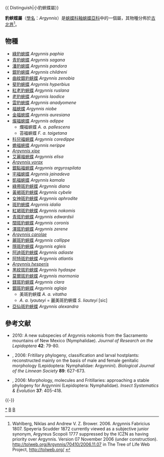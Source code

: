 {{NoteTA
|G1=Butterfly
}}
{{ Distinguish|小豹蛺蝶屬}}
{{Automatic taxobox
| taxon = Argynnis
| image = Argynnis pandora 007.jpg
| image_caption = [[潘豹蛺蝶|潘豹蛺蝶]]<br />''Argynnis pandora''
| authority = Fabricius, 1807
| type_species = [[綠豹蛺蝶|綠豹蛺蝶]]<br />''Papilio paphia''
| type_species_authority = Linnaeus, 1758
| subdivision_ranks = 種
| subdivision =
共39種，詳見正文。
| synonyms = 
* 斐豹蛺蝶屬 ''Argyreus'' <small> Scopoli, 1777</small>
* 老豹蛺蝶屬 ''Argyronome'' <small>Hübner, 1819</small>
* 銀豹蛺蝶屬 ''Childrena'' <small>Hemming, 1943</small>
* 青豹蛺蝶屬 ''Damora'' <small>Nordmann, 1851</small>
* 斑豹蛺蝶屬 ''Speyeria'' <small>Scudder, 1872</small>
* 福蛺蝶屬 ''Fabriciana'' <small>Reuss, 1920</small>
}}

'''豹蛺蝶屬'''（[[學名|學名]]：''Argynnis''）是[[蛺蝶科|蛺蝶科]][[釉蛺蝶亞科|釉蛺蝶亞科]]中的一個屬，其物種分佈於[[古北界|古北界]]<ref>Wahlberg, Niklas and Andrew V. Z. Brower. 2006. Argynnis Fabricius 1807. Speyeria Scudder 1872 currently viewed as a subjective junior synonym, Argyreus Scopoli 1777 suppressed by the ICZN as having priority over Argynnis. Version 07 November 2006 (under construction). http://tolweb.org/Argynnis/70410/2006.11.07 {{Wayback|url=http://tolweb.org/Argynnis/70410/2006.11.07 |date=20191130150139 }} in The Tree of Life Web Project, http://tolweb.org/ {{Wayback|url=http://tolweb.org/ |date=20110515100516 }}</ref>。

== 物種 ==
* [[綠豹蛺蝶|綠豹蛺蝶]] ''Argynnis paphia''
* [[青豹蛺蝶|青豹蛺蝶]] ''Argynnis sagana''
* [[潘豹蛺蝶|潘豹蛺蝶]] ''Argynnis pandora''
* [[銀豹蛺蝶|銀豹蛺蝶]] ''Argynnis childreni''
* [[曲紋銀豹蛺蝶|曲紋銀豹蛺蝶]] ''Argynnis zenobia''
* [[斐豹蛺蝶|斐豹蛺蝶]] ''Argynnis hyperbius''
* [[紅老豹蛺蝶|紅老豹蛺蝶]] ''Argynnis ruslana''
* [[老豹蛺蝶|老豹蛺蝶]] ''Argynnis laodice''
* [[雲豹蛺蝶|雲豹蛺蝶]] ''Argynnis anadyomene''
* [[福蛺蝶|福蛺蝶]] ''Argynnis niobe''
* [[金福蛺蝶|金福蛺蝶]] ''Argynnis auresiana''
* [[燦福蛺蝶|燦福蛺蝶]] ''Argynnis adippe''
** 爛福蛺蝶 ''A. a. pallescens''
** 苔福蛺蝶 ''F. a. taigetana''
* [[科兒福蛺蝶|科兒福蛺蝶]] ''Argynnis coredippe''
* [[蟾福蛺蝶|蟾福蛺蝶]] ''Argynnis nerippe''
* ''[[Argynnis_xipe|Argynnis xipe]]''
* [[艾麗福蛺蝶|艾麗福蛺蝶]] ''Argynnis elisa''
* ''[[Argynnis_vorax|Argynnis vorax]]''
* [[銀點福蛺蝶|銀點福蛺蝶]] ''Argynnis argyrospilata''
* [[宅福蛺蝶|宅福蛺蝶]] ''Argynnis jainadeva''
* [[凱福蛺蝶|凱福蛺蝶]] ''Argynnis kamala''
* [[綠帶斑豹蛺蝶|綠帶斑豹蛺蝶]] ''Argynnis diana''
* [[黃褐斑豹蛺蝶|黃褐斑豹蛺蝶]] ''Argynnis cybele''
* [[女神斑豹蛺蝶|女神斑豹蛺蝶]] ''Argynnis aphrodite''
* [[斑豹蛺蝶|斑豹蛺蝶]] ''Argynnis idalia''
* [[紅褐斑豹蛺蝶|紅褐斑豹蛺蝶]] ''Argynnis nokomis''
* [[青斑豹蛺蝶|青斑豹蛺蝶]] ''Argynnis edwardsii''
* [[闊斑豹蛺蝶|闊斑豹蛺蝶]] ''Argynnis coronis''
* [[澤斑豹蛺蝶|澤斑豹蛺蝶]] ''Argynnis zerene''
* ''[[Argynnis_carolae|Argynnis carolae]]''
* [[麗斑豹蛺蝶|麗斑豹蛺蝶]] ''Argynnis callippe''
* [[隱斑豹蛺蝶|隱斑豹蛺蝶]] ''Argynnis egleis''
* [[阿迪斑豹蛺蝶|阿迪斑豹蛺蝶]] ''Argynnis adiaste''
* [[阿特斑豹蛺蝶|阿特斑豹蛺蝶]] ''Argynnis atlantis''
* ''[[Argynnis_hesperis|Argynnis hesperis]]''
* [[黑紋斑豹蛺蝶|黑紋斑豹蛺蝶]] ''Argynnis hydaspe''
* [[莫爾斑豹蛺蝶|莫爾斑豹蛺蝶]] ''Argynnis mormonia''
* [[鎂斑豹蛺蝶|鎂斑豹蛺蝶]] ''Argynnis clara''
* [[銀斑豹蛺蝶|銀斑豹蛺蝶]] ''Argynnis aglaja''
** 美斑豹蛺蝶 ''A. a. vitatha''
** ''A. a. lyauteyi'' = 麗美斑豹蛺蝶 ''S. liauteyi'' [sic]
* [[亞仙斑豹蛺蝶|亞仙斑豹蛺蝶]] ''Argynnis alexandra''

== 參考文献 ==
{{reflist}}
* {{aut|Holland, R.}} 2010: A new subspecies of Argynnis nokomis from the Sacramento mountains of New Mexico (Nymphalidae). ''Journal of Research on the Lepidoptera'' '''42''': 79-80.
* {{aut|Simonsen, T. J.}}, 2006: Fritillary phylogeny, classification and larval hostplants: reconstructed mainly on the basis of male and female genitalic morphology (Lepidoptera: Nymphalidae: Argynnini). ''Biological Journal of the Linnean Society'' '''89''': 627-673.
* {{aut|Simonsen, T. J., N. Wahlberg, A. V. Z. Brower, and R. de Jong}}, 2006: Morphology, molecules and Fritillaries: approaching a stable phylogeny for Argynnini (Lepidoptera: Nymphalidae). ''Insect Systematics & Evolution'' '''37''': 405-418.

{{Commons category|Argynnis}}
{{豹蛺蝶屬|state=expanded}}
{{Taxonbar}}

{{-}}
{{釉蛺蝶亞科|state=expanded}}

[[Category:豹蛺蝶屬|*]]
[[Category:豹蛺蝶族|B]]
[[Category:1807年描述的分类群|B]]